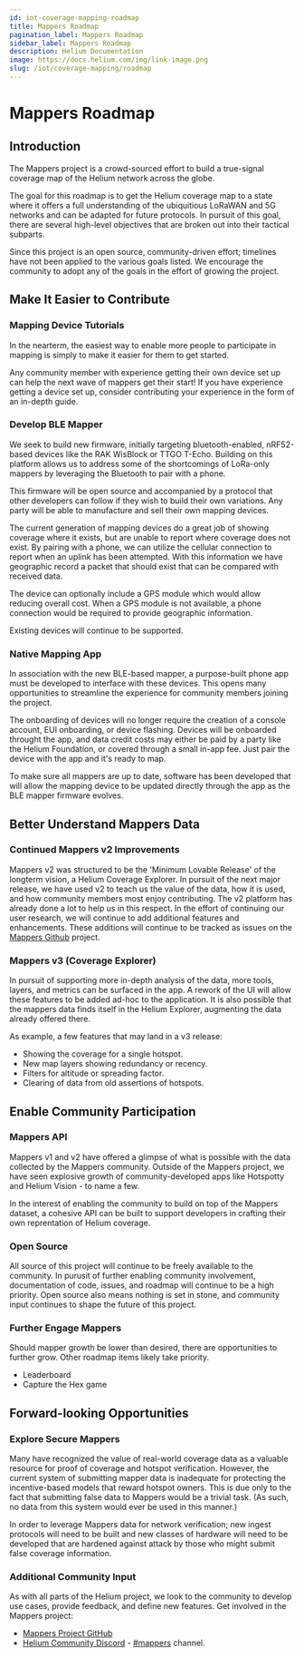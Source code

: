 ```yaml
---
id: iot-coverage-mapping-roadmap
title: Mappers Roadmap
pagination_label: Mappers Roadmap
sidebar_label: Mappers Roadmap
description: Helium Documentation
image: https://docs.helium.com/img/link-image.png
slug: /iot/coverage-mapping/roadmap
---
```


# Mappers Roadmap

## Introduction

The Mappers project is a crowd-sourced effort to build a true-signal coverage map of the Helium
network across the globe.

The goal for this roadmap is to get the Helium coverage map to a state where it offers a full
understanding of the ubiquitious LoRaWAN and 5G networks and can be adapted for future protocols. In
pursuit of this goal, there are several high-level objectives that are broken out into their
tactical subparts.

Since this project is an open source, community-driven effort; timelines have not been applied to
the various goals listed. We encourage the community to adopt any of the goals in the effort of
growing the project.

## Make It Easier to Contribute

### Mapping Device Tutorials

In the nearterm, the easiest way to enable more people to participate in mapping is simply to make
it easier for them to get started.

Any community member with experience getting their own device set up can help the next wave of
mappers get their start! If you have experience getting a device set up, consider contributing your
experience in the form of an in-depth guide.

### Develop BLE Mapper

We seek to build new firmware, initially targeting bluetooth-enabled, nRF52-based devices like the
RAK WisBlock or TTGO T-Echo. Building on this platform allows us to address some of the shortcomings
of LoRa-only mappers by leveraging the Bluetooth to pair with a phone.

This firmware will be open source and accompanied by a protocol that other developers can follow if
they wish to build their own variations. Any party will be able to manufacture and sell their own
mapping devices.

The current generation of mapping devices do a great job of showing coverage where it exists, but
are unable to report where coverage does not exist. By pairing with a phone, we can utilize the
cellular connection to report when an uplink has been attempted. With this information we have
geographic record a packet that should exist that can be compared with received data.

The device can optionally include a GPS module which would allow reducing overall cost. When a GPS
module is not available, a phone connection would be required to provide geographic information.

Existing devices will continue to be supported.

### Native Mapping App

In association with the new BLE-based mapper, a purpose-built phone app must be developed to
interface with these devices. This opens many opportunities to streamline the experience for
community members joining the project.

The onboarding of devices will no longer require the creation of a console account, EUI onboarding,
or device flashing. Devices will be onboarded throught the app, and data credit costs may either be
paid by a party like the Helium Foundation, or covered through a small in-app fee. Just pair the
device with the app and it's ready to map.

To make sure all mappers are up to date, software has been developed that will allow the mapping
device to be updated directly through the app as the BLE mapper firmware evolves.

## Better Understand Mappers Data

### Continued Mappers v2 Improvements

Mappers v2 was structured to be the 'Minimum Lovable Release' of the longterm vision, a Helium
Coverage Explorer. In pursuit of the next major release, we have used v2 to teach us the value of
the data, how it is used, and how community members most enjoy contributing. The v2 platform has
already done a lot to help us in this respect. In the effort of continuing our user research, we
will continue to add additional features and enhancements. These additions will continue to be
tracked as issues on the [Mappers Github](https://github.com/helium/mappers/issues) project.

### Mappers v3 (Coverage Explorer)

In pursuit of supporting more in-depth analysis of the data, more tools, layers, and metrics can be
surfaced in the app. A rework of the UI will allow these features to be added ad-hoc to the
application. It is also possible that the mappers data finds itself in the Helium Explorer,
augmenting the data already offered there.

As example, a few features that may land in a v3 release:

- Showing the coverage for a single hotspot.
- New map layers showing redundancy or recency.
- Filters for altitude or spreading factor.
- Clearing of data from old assertions of hotspots.

## Enable Community Participation

### Mappers API

Mappers v1 and v2 have offered a glimpse of what is possible with the data collected by the Mappers
community. Outside of the Mappers project, we have seen explosive growth of community-developed apps
like Hotspotty and Helium Vision - to name a few.

In the interest of enabling the community to build on top of the Mappers dataset, a cohesive API can
be built to support developers in crafting their own reprentation of Helium coverage.

### Open Source

All source of this project will continue to be freely available to the community. In purusit of
further enabling community involvement, documentation of code, issues, and roadmap will continue to
be a high priority. Open source also means nothing is set in stone, and community input continues to
shape the future of this project.

### Further Engage Mappers

Should mapper growth be lower than desired, there are opportunities to further grow. Other roadmap
items likely take priority.

- Leaderboard
- Capture the Hex game

## Forward-looking Opportunities

### Explore Secure Mappers

Many have recognized the value of real-world coverage data as a valuable resource for proof of
coverage and hotspot verification. However, the current system of submitting mapper data is
inadequate for protecting the incentive-based models that reward hotspot owners. This is due only to
the fact that submitting false data to Mappers would be a trivial task. (As such, no data from this
system would ever be used in this manner.)

In order to leverage Mappers data for network verification; new ingest protocols will need to be
built and new classes of hardware will need to be developed that are hardened against attack by
those who might submit false coverage information.

### Additional Community Input

As with all parts of the Helium project, we look to the community to develop use cases, provide
feedback, and define new features. Get involved in the Mappers project:

- [Mappers Project GitHub](https://github.com/helium/mappers/)
- [Helium Community Discord](https://discord.gg/helium) -
  [#mappers](discord://discord.com/channels/404106811252408320/730801390431240228) channel.
